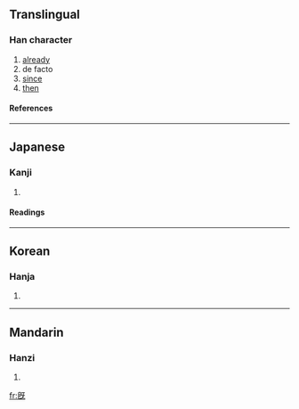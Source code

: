 ==Translingual==
===Han character===
{{Han char|rn=71|rad=无|as=07|sn=11|four=|canj=竹心一女山 (HPMVU)}}
# [[already]]
# de facto
# [[since]]
# [[then]]
====References====
{{Han ref|kx=0485.300|dkj=13724|dj=0848.060|hdz=21148.050|uh=65E3|ud=26083}}
----
==Japanese==
===Kanji===
{{ja-kanji|grade=|rs=无07}}
# {{defn|Japanese}} 
====Readings====
{{ja-readings|on=[[き]] (ki)|kun=[[つきる]] (tsukiru), [[すでに]] (sudeni)}}
----
==Korean==
===Hanja===
{{ko-hanja|hangeul=기|eumhun=|rv=gi|mr=ki|y=ki}}
# {{defn|Korean}}
----
==Mandarin==
===Hanzi===
{{cmn-hanzi|pin=[[jì]] (ji4), [[xì]] (xi4)|wg=chi<sup>4</sup>, hsi<sup>4</sup>}}
# {{defn|Mandarin}}

[[fr:旣]]